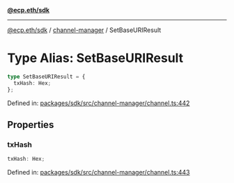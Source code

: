 [**@ecp.eth/sdk**](../../index.mdx)

***

[@ecp.eth/sdk](/sdk-reference/index.mdx) / [channel-manager](/sdk-reference/channel-manager/index.mdx) / SetBaseURIResult

# Type Alias: SetBaseURIResult

```ts
type SetBaseURIResult = {
  txHash: Hex;
};
```

Defined in: [packages/sdk/src/channel-manager/channel.ts:442](https://github.com/ecp-eth/comments-monorepo/blob/main/packages/sdk/src/channel-manager/channel.ts#L442)

## Properties

### txHash

```ts
txHash: Hex;
```

Defined in: [packages/sdk/src/channel-manager/channel.ts:443](https://github.com/ecp-eth/comments-monorepo/blob/main/packages/sdk/src/channel-manager/channel.ts#L443)
